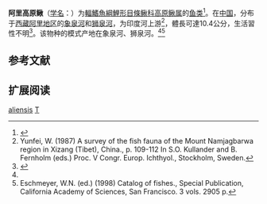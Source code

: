 {{Speciesbox
| name = 阿里高原鳅
| status = NE
| status_system = IUCN3.1
| image = 
| genus = Triplophysa
| species = aliensis
| authority = Wu et Zhu, 1979<ref name='id6368'>{{cite web| url =http://www.bioinfo.cn/db05/BjdwSpecies.php?action=view&id=6368| title =阿里高原鳅| work =中国动物物种编目数据库| publisher =中国科学院微生物研究所| author =中国科学院动物研究所| accessdate =2009-04-11| deadurl =yes| archiveurl =https://web.archive.org/web/20160305085618/http://www.bioinfo.cn/db05/BjdwSpecies.php?action=view&id=6368| archivedate =2016-03-05}}</ref>
| synonyms = *''Nemachilus aliensis'',Wu & Zhu, 1979
*''Nemacheilus aliensis'',Wu & Zhu, 1979
}}

'''阿里高原鳅'''（[[学名|学名]]：{{lang|la|''Triplophysa aliensis''}}）为[[輻鰭魚綱|輻鰭魚綱]][[鯉形目|鯉形目]][[條鳅科|條鳅科]][[高原鳅属|高原鳅属]]的[[鱼类|鱼类]]<ref>{{cite web|url= http://www.catalogueoflife.org/annual-checklist/2011/search/all/key/triplophysa+aliensis/match/1|title= Species 2000 & ITIS Catalogue of Life: 2011 Annual Checklist.|author= Bisby F.A., Roskov Y.R., Orrell T.M., Nicolson D., Paglinawan L.E., Bailly N., Kirk P.M., Bourgoin T., Baillargeon G., Ouvrard D. (red.)|year= 2011|publisher= Species 2000: Reading, UK.|accessdate= 24 september 2012|archive-date= 2016-03-14|archive-url= https://web.archive.org/web/20160314120235/http://www.catalogueoflife.org/annual-checklist/2011/search/all/key/triplophysa+aliensis/match/1|dead-url= no}}</ref>。在[[中国|中国]]，分布于[[西藏|西藏]][[阿里地区|阿里地区]]的[[象泉河|象泉河]]和[[狮泉河|狮泉河]]，为印度河上游<ref>Yunfei, W. (1987) A survey of the fish fauna of the Mount Namjagbarwa region in Xizang (Tibet), China., p. 109-112 In S.O. Kullander and B. Fernholm (eds.) Proc. V Congr. Europ. Ichthyol., Stockholm, Sweden.</ref>，體長可達10.4公分，生活習性不明<ref>{{cite web|url=http://wpbp.sinica.edu.tw/Summary/SpeciesSummary.php?ID=54531&genusname=Triplophysa&speciesname=aliensis|title=Triplophysa aliensis|access-date=2022-02-09|archive-date=2022-02-09|archive-url=https://web.archive.org/web/20220209091856/http://wpbp.sinica.edu.tw/Summary/SpeciesSummary.php?ID=54531&genusname=Triplophysa&speciesname=aliensis|dead-url=no}}</ref>。该物种的模式产地在象泉河、狮泉河。<ref name='id6368'/><ref>Eschmeyer, W.N. (ed.) (1998) Catalog of fishes., Special Publication, California Academy of Sciences, San Francisco. 3 vols. 2905 p.</ref>

== 参考文献 ==
{{reflist}}

== 扩展阅读 ==
{{refbegin}}
{{wikispecies-inline|Triplophysa aliensis|阿里高原鳅}}
{{refend}}
{{Taxonbar|from=Q1040502}}

[[Category:高原鳅属|aliensis]]
[[Category:1979年描述的鱼类|T]]


{{鯉形目小作品}}